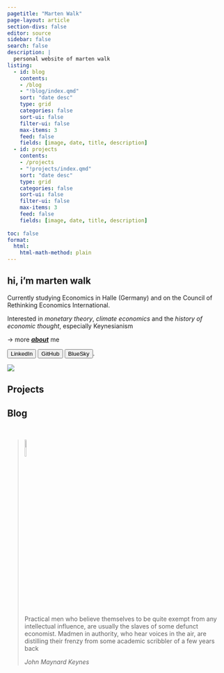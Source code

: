 ```yaml
---
pagetitle: "Marten Walk"
page-layout: article
section-divs: false
editor: source
sidebar: false
search: false
description: | 
  personal website of marten walk
listing:
  - id: blog
    contents: 
    - /blog
    - "!blog/index.qmd"
    sort: "date desc"
    type: grid
    categories: false
    sort-ui: false
    filter-ui: false
    max-items: 3
    feed: false
    fields: [image, date, title, description]
  - id: projects
    contents: 
    - /projects
    - "!projects/index.qmd"
    sort: "date desc"
    type: grid
    categories: false
    sort-ui: false
    filter-ui: false
    max-items: 3
    feed: false
    fields: [image, date, title, description]
    
toc: false
format: 
  html:
    html-math-method: plain
---
```



::: {.content-block}
::: grid

::: {.g-col-12 .g-col-lg-6}

# hi, i'm marten walk

Currently studying Economics in Halle (Germany) and on the Council of Rethinking Economics International. 

Interested in *monetary theory*, *climate economics* and the *history of economic thought*, especially Keynesianism 

→  more [***about***](about.qmd) me

[`<button type="button">LinkedIn</button>`{=html}](https://www.linkedin.com/in/marten-w)
[`<button type="button">GitHub</button>`{=html}](https://github.com/skriptum)
[`<button type="button">BlueSky</button>`{=html}](https://bsky.app/profile/mwd.bsky.social).



:::


::: {.g-col-12 .g-col-lg-6}
![](images/geographer.webp)
:::

:::
:::

<!-- Projects -->
:::{.content-block}

## Projects

:::{#projects}
:::

:::

<!-- Blog -->
:::{.content-block}

## Blog


::: {#blog}
:::

:::

\

> ![](images/quote.png){width=10%}
> 
> Practical men who believe themselves to be quite exempt from any intellectual influence, are usually the slaves of some defunct economist. Madmen in authority, who hear voices in the air, are distilling their frenzy from some academic scribbler of a few years back
>
> *John Maynard Keynes*


